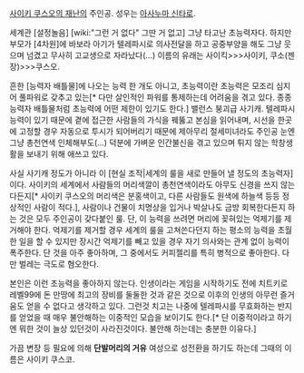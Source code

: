 [[사이키 쿠스오의 재난]]의 주인공. 성우는 [[아사누마 신타로]].

세계관 [설정놀음] [wiki:"그런 거 없다" 그딴 거 없고] 그냥 타고난 초능력자다. 하지만 부모가 [4차원]에 바보라 아기가 텔레파시로 의사전달을 하고 공중부양을 해도 그냥 웃으며 넘겼고 무사히 고교생으로 자라났다(...) 이름의 유래는 사이킥>>>사이키, 쿠소(젠장)>>>쿠스오.
 
흔한 [능력자 배틀물]에 나오는 능력 한 개도 아니고, 초능력이란 초능력은 모조리 심지어 풀파워로 갖추고 있는[* 다만 살인적인 파워를 통제하는데 어려움을 겪고 있다. 종종 능력자 배틀물처럼 초능력에 어떤 제한이 있기도 한다.] 밸런스 붕괴급 사기캐. 텔레파시 능력이 있기 때문에 곁에 접근한 사람들의 가식을 꿰뚫고 본심을 읽어내며, 시선을 한곳에 고정할 경우 자동으로 투시가 되어버리기 때문에 제아무리 절세미녀라도 주인공 눈엔 그냥 총천연색 인체해부도(...) 덕분에 가벼운 인간불신을 겪고 있으며 튀지 않는 학창생활을 보내기 위해 애쓰고 있다.
 
사실 사기캐 정도가 아니라 이 [현실 조작|세계의 룰을 새로 만들어 낼 정도의 초능력자]이다. 사이키의 세계에서 사람들의 머리색깔이 총천연색이라도 아무도 신경을 쓰지 않는다든지[* 사이키 쿠스오의 머리색은 분홍색이고, 다른 사람들도 원색에 하늘색 등등 정상적인 사람이 적다.], 사람이나 건물이 치명상을 입거나 박살나도 금방 회복한다든지 하는 것은 모두 주인공이 갖다붙인 룰. 단, 이 능력을 쓰려면 머리에 꽂혀있는 억제기를 제거해야 한다. 억제기를 제거할 경우 세계의 룰을 고쳐쓴다던지 하는 평소의 능력을 초월한 일을 할 수 있지만 장시간 억제기를 빼고 있을 경우 자기 의사와는 관계 없이 능력이 폭주한다. 단 것을 아주 좋아하며, 그 중에서도 커피젤리를 특히 병적으로 좋아한다. 다만 벌레는 극도로 혐오한다.
 
본인은 이런 초능력을 좋아하지 않는다. 인생이라는 게임을 시작하기도 전에 치트키로 레벨99에 돈 만땅에 최고의 장비를 둘둘한 것과 같은 것으로 이후의 인생의 아무런 즐거움도 얻을 수 없다고 생각하고 있다. 그런것 치고는 나중에 텔레파시를 무효화하는 반지를 얻었을 때 매우 불안해하는 이중적인 모습을 보이기도 한다.[* 단 이중적이라고 하기엔 뭐한 것이 늘상 있던것이 사라진것이다. 불안해 하는데는 충분한 이유다.]
 
가끔 변장 등 필요에 의해 '''단발머리의 거유''' 여성으로 성전환을 하기도 하는데 그때의 이름은 사이키 쿠스코.
